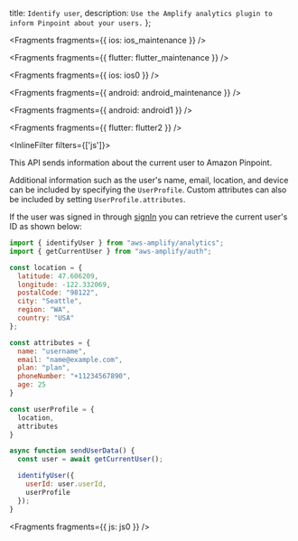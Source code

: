   title: `Identify user`,
  description: `Use the Amplify analytics plugin to inform Pinpoint about your users.`
};

<!-- TODO Find out how to identify a user with JS and RN -->


<Fragments fragments={{ ios: ios_maintenance }} />


<Fragments fragments={{ flutter: flutter_maintenance }} />


<Fragments fragments={{ ios: ios0 }} />


<Fragments fragments={{ android: android_maintenance }} />


<Fragments fragments={{ android: android1 }} />


<Fragments fragments={{ flutter: flutter2 }} />

<InlineFilter filters={['js']}>

This API sends information about the current user to Amazon Pinpoint.

Additional information such as the user's name, email, location, and device can be included by specifying the `UserProfile`. Custom attributes can also be included by setting `UserProfile.attributes`.

If the user was signed in through [signIn](/lib-v1/auth/emailpassword/q/platform/js/) you can retrieve the current user's ID as shown below:

```js
import { identifyUser } from "aws-amplify/analytics";
import { getCurrentUser } from "aws-amplify/auth";

const location = {
  latitude: 47.606209,
  longitude: -122.332069,
  postalCode: "98122",
  city: "Seattle",
  region: "WA",
  country: "USA"
};

const attributes = {
  name: "username",
  email: "name@example.com",
  plan: "plan",
  phoneNumber: "+11234567890",
  age: 25
}

const userProfile = {
  location,
  attributes
}

async function sendUserData() {
  const user = await getCurrentUser(); 

  identifyUser({
    userId: user.userId,
    userProfile
  });
}
```


<Fragments fragments={{ js: js0 }} />

</InlineFilter>
